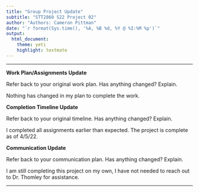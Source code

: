 ```yaml
---
title: "Group Project Update"
subtitle: "STT2860 S22 Project 02"
author: "Authors: Cameron Pittman"
date: "`r format(Sys.time(), '%A, %B %d, %Y @ %I:%M %p')`"
output: 
  html_document: 
    theme: yeti
    highlight: textmate
---
```

***

**Work Plan/Assignments Update**

Refer back to your original work plan. Has anything changed? Explain.

Nothing has changed in my plan to complete the work.

**Completion Timeline Update**

Refer back to your original timeline. Has anything changed? Explain.

I completed all assignments earlier than expected. The project is complete as of 4/5/22.

**Communication Update**

Refer back to your communication plan. Has anything changed? Explain.

I am still completing this project on my own, I have not needed to reach out to Dr. Thomley for assistance.

***

